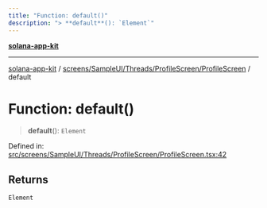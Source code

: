 ```yaml
---
title: "Function: default()"
description: "> **default**(): `Element`"
---
```


[**solana-app-kit**](../../../../../../README.mdx)

***

[solana-app-kit](../../../../../../README.mdx) / [screens/SampleUI/Threads/ProfileScreen/ProfileScreen](../README.mdx) / default

# Function: default()

> **default**(): `Element`

Defined in: [src/screens/SampleUI/Threads/ProfileScreen/ProfileScreen.tsx:42](https://github.com/SendArcade/solana-social-starter/blob/b27156124ee1831d644b1af765e8d55a2885cd4f/src/screens/SampleUI/Threads/ProfileScreen/ProfileScreen.tsx#L42)

## Returns

`Element`
